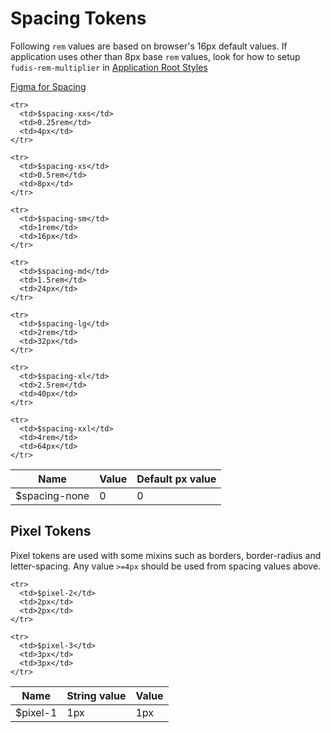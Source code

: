 
<Meta title="Foundations/Spacing" />

# Spacing Tokens

Following `rem` values are based on browser's 16px default values. If application uses other than 8px base `rem` values, look for how to setup `fudis-rem-multiplier` in [Application Root Styles](/docs/documentation-introduction-how-to-start-using-fudis--documentation\&args=#5-define-applications-root-styles)

[Figma for Spacing](https://www.figma.com/file/a6G6ZD6W3tlq0qmUkdvdp1/Fudis-DS-Foundations?type=design\&node-id=26-187\&mode=design\&t=lYhydEYCkwi6ol3D-0)

<table>
  <thead>
    <tr>
      <th>Name</th>
      <th>Value</th>
      <th>Default px value</th>
    </tr>
  </thead>

  <tbody>
    <tr>
      <td>$spacing-none</td>
      <td>0</td>
      <td>0</td>
    </tr>

    <tr>
      <td>$spacing-xxs</td>
      <td>0.25rem</td>
      <td>4px</td>
    </tr>

    <tr>
      <td>$spacing-xs</td>
      <td>0.5rem</td>
      <td>8px</td>
    </tr>

    <tr>
      <td>$spacing-sm</td>
      <td>1rem</td>
      <td>16px</td>
    </tr>

    <tr>
      <td>$spacing-md</td>
      <td>1.5rem</td>
      <td>24px</td>
    </tr>

    <tr>
      <td>$spacing-lg</td>
      <td>2rem</td>
      <td>32px</td>
    </tr>

    <tr>
      <td>$spacing-xl</td>
      <td>2.5rem</td>
      <td>40px</td>
    </tr>

    <tr>
      <td>$spacing-xxl</td>
      <td>4rem</td>
      <td>64px</td>
    </tr>
  </tbody>
</table>

## Pixel Tokens

Pixel tokens are used with some mixins such as borders, border-radius and letter-spacing. Any value `>=4px` should be used from spacing values above.

<table>
  <thead>
    <tr>
      <th>Name</th>
      <th>String value</th>
      <th>Value</th>
    </tr>
  </thead>

  <tbody>
    <tr>
      <td>$pixel-1</td>
      <td>1px</td>
      <td>1px</td>
    </tr>

    <tr>
      <td>$pixel-2</td>
      <td>2px</td>
      <td>2px</td>
    </tr>

    <tr>
      <td>$pixel-3</td>
      <td>3px</td>
      <td>3px</td>
    </tr>
  </tbody>
</table>

